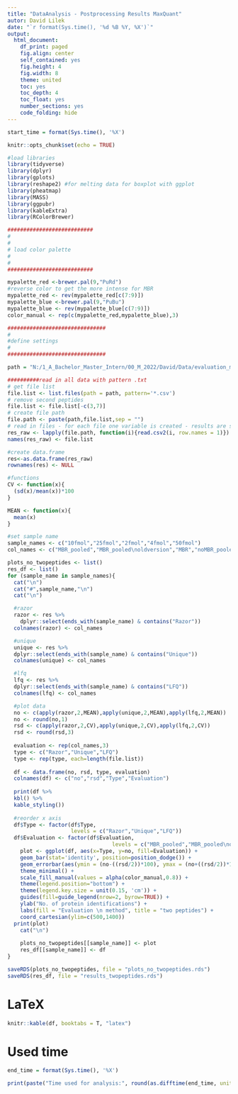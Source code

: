 ```yaml
---
title: "DataAnalysis - Postprocessing Results MaxQuant"
autor: David Lilek
date: "`r format(Sys.time(), '%d %B %Y, %X')`"
output:
  html_document:
    df_print: paged
    fig.align: center
    self_contained: yes
    fig.height: 4
    fig.width: 8
    theme: united
    toc: yes
    toc_depth: 4
    toc_float: yes
    number_sections: yes
    code_folding: hide
---
```


```r
start_time = format(Sys.time(), '%X')
```

```r
knitr::opts_chunk$set(echo = TRUE)
```

```r
#load libraries
library(tidyverse)
library(dplyr)
library(gplots)
library(reshape2) #for melting data for boxplot with ggplot
library(pheatmap)
library(MASS)
library(ggpubr)
library(kableExtra)
library(RColorBrewer)

###########################
#
#
# load color palette
#
#
###########################

mypalette_red <-brewer.pal(9,"PuRd")
#reverse color to get the more intense for MBR
mypalette_red <- rev(mypalette_red[c(7:9)])
mypalette_blue <-brewer.pal(9,"PuBu")
mypalette_blue <- rev(mypalette_blue[c(7:9)])
color_manual <- rep(c(mypalette_red,mypalette_blue),3)
```


```r
###############################
#
#define settings
#
###############################

path = "N:/1_A_Bachelor_Master_Intern/00_M_2022/David/Data/evaluation_masterthesis/UPS1/tmpfiles/UPS1_twouniquepeptides/"

##########read in all data with pattern .txt
# get file list
file.list <- list.files(path = path, pattern='*.csv')
# remove second peptides
file.list <- file.list[-c(3,7)]
# create file path
file.path <- paste(path,file.list,sep = "")
# read in files - for each file one variable is created - results are stored in a list
res_raw <- lapply(file.path, function(i){read.csv2(i, row.names = 1)})
names(res_raw) <- file.list
```

```r
#create data.frame
res<-as.data.frame(res_raw)
rownames(res) <- NULL
```

```r
#functions
CV <- function(x){
  (sd(x)/mean(x))*100
}

MEAN <- function(x){
  mean(x)
}
```


```r
#set sample name
sample_names <- c("10fmol","25fmol","2fmol","4fmol","50fmol")
col_names <- c("MBR_pooled","MBR_pooled\noldversion","MBR","noMBR_pooled","noMBR_pooled\noldversion","noMBR")
```


```r
plots_no_twopeptides <- list()
res_df <- list()
for (sample_name in sample_names){
  cat("\n")
  cat("#",sample_name,"\n")
  cat("\n")

  #razor
  razor <- res %>%
    dplyr::select(ends_with(sample_name) & contains("Razor"))
  colnames(razor) <- col_names

  #unique
  unique <- res %>%
  dplyr::select(ends_with(sample_name) & contains("Unique"))
  colnames(unique) <- col_names

  #lfq
  lfq <- res %>%
  dplyr::select(ends_with(sample_name) & contains("LFQ"))
  colnames(lfq) <- col_names

  #plot data
  no <- c(apply(razor,2,MEAN),apply(unique,2,MEAN),apply(lfq,2,MEAN))
  no <- round(no,1)
  rsd <- c(apply(razor,2,CV),apply(unique,2,CV),apply(lfq,2,CV))
  rsd <- round(rsd,3)
  
  evaluation <- rep(col_names,3)
  type <- c("Razor","Unique","LFQ")
  type <- rep(type, each=length(file.list))
  
  df <- data.frame(no, rsd, type, evaluation)
  colnames(df) <- c("no","rsd","Type","Evaluation")
  
  print(df %>%
  kbl() %>%
  kable_styling())
  
  #reorder x axis
  df$Type <- factor(df$Type,
                    levels = c("Razor","Unique","LFQ"))
  df$Evaluation <- factor(df$Evaluation,
                                 levels = c("MBR_pooled","MBR_pooled\noldversion","MBR","noMBR_pooled","noMBR_pooled\noldversion","noMBR"))
    plot <- ggplot(df, aes(x=Type, y=no, fill=Evaluation)) +
    geom_bar(stat='identity', position=position_dodge()) +
    geom_errorbar(aes(ymin = (no-((rsd/2))*100), ymax = (no+((rsd/2))*100)),width=0.2,         position = position_dodge(0.9)) +
    theme_minimal() +
    scale_fill_manual(values = alpha(color_manual,0.8)) +
    theme(legend.position="bottom") +
    theme(legend.key.size = unit(0.15, 'cm')) +
    guides(fill=guide_legend(nrow=2, byrow=TRUE)) +
    ylab("No. of protein identifications") +
    labs(fill = "Evaluation \n method", title = "two peptides") +
    coord_cartesian(ylim=c(500,1400)) 
  print(plot)
    cat("\n")
    
    plots_no_twopeptides[[sample_name]] <- plot
    res_df[[sample_name]] <- df
}
```

```r
saveRDS(plots_no_twopeptides, file = "plots_no_twopeptides.rds")
saveRDS(res_df, file = "results_twopeptides.rds")
```

# LaTeX

```r
knitr::kable(df, booktabs = T, "latex")
```



# Used time

```r
end_time = format(Sys.time(), '%X')
```



```r
print(paste("Time used for analysis:", round(as.difftime(end_time, units = "mins")-as.difftime(start_time, units = "mins"),digits=2),"minutes"))
```
